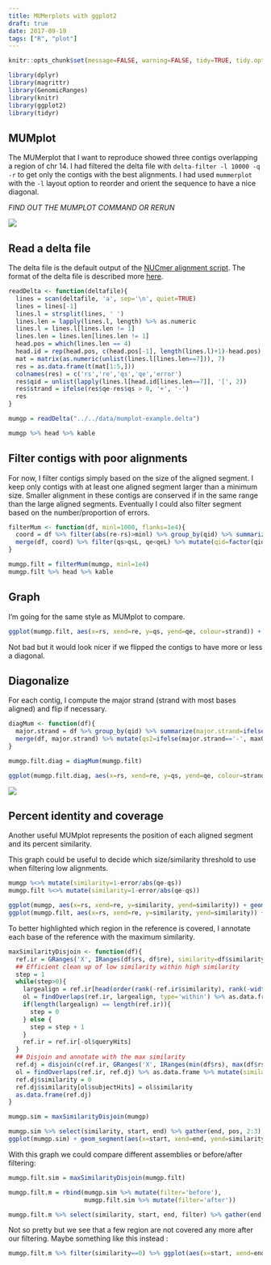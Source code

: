 ```yaml
---
title: MUMerplots with ggplot2
draft: true
date: 2017-09-19
tags: ["R", "plot"]
---
```


```r
knitr::opts_chunk$set(message=FALSE, warning=FALSE, tidy=TRUE, tidy.opts=list(width.cutoff=50))
```

```r
library(dplyr)
library(magrittr)
library(GenomicRanges)
library(knitr)
library(ggplot2)
library(tidyr)
```

## MUMplot

The MUMerplot that I want to reproduce showed three contigs overlapping a region of chr 14.
I had filtered the delta file with `delta-filter -l 10000 -q -r` to get only the contigs with the best alignments.
I had used `mummerplot` with the `-l` layout option to reorder and orient the sequence to have a nice diagonal.

*FIND OUT THE MUMPLOT COMMAND OR RERUN*

![](/imgs/mumplot-example.png)

## Read a delta file

The delta file is the default output of the [NUCmer alignment script](http://mummer.sourceforge.net/manual/#nucmer).
The format of the delta file is described more [here](http://mummer.sourceforge.net/manual/#nucmeroutput).

```r
readDelta <- function(deltafile){
  lines = scan(deltafile, 'a', sep='\n', quiet=TRUE)
  lines = lines[-1]
  lines.l = strsplit(lines, ' ')
  lines.len = lapply(lines.l, length) %>% as.numeric
  lines.l = lines.l[lines.len != 1]
  lines.len = lines.len[lines.len != 1]
  head.pos = which(lines.len == 4)
  head.id = rep(head.pos, c(head.pos[-1], length(lines.l)+1)-head.pos)
  mat = matrix(as.numeric(unlist(lines.l[lines.len==7])), 7)
  res = as.data.frame(t(mat[1:5,]))
  colnames(res) = c('rs','re','qs','qe','error')
  res$qid = unlist(lapply(lines.l[head.id[lines.len==7]], '[', 2))
  res$strand = ifelse(res$qe-res$qs > 0, '+', '-')
  res
}

mumgp = readDelta("../../data/mumplot-example.delta")

mumgp %>% head %>% kable
```

## Filter contigs with poor alignments

For now, I filter contigs simply based on the size of the aligned segment.
I keep only contigs with at least one aligned segment larger than a minimum size.
Smaller alignment in these contigs are conserved if in the same range than the large aligned segments.
Eventually I could also filter segment based on the number/proportion of errors.

```r
filterMum <- function(df, minl=1000, flanks=1e4){
  coord = df %>% filter(abs(re-rs)>minl) %>% group_by(qid) %>% summarize(qsL=min(qs)-flanks, qeL=max(qe)+flanks, rs=min(rs)) %>% ungroup %>% arrange(desc(rs)) %>% mutate(qid=factor(qid, levels=unique(qid))) %>% select(-rs)
  merge(df, coord) %>% filter(qs>qsL, qe<qeL) %>% mutate(qid=factor(qid, levels=levels(coord$qid))) %>% select(-qsL, -qeL)
}

mumgp.filt = filterMum(mumgp, minl=1e4)
mumgp.filt %>% head %>% kable
```

## Graph

I'm going for the same style as MUMplot to compare.

```r
ggplot(mumgp.filt, aes(x=rs, xend=re, y=qs, yend=qe, colour=strand)) + geom_segment() + geom_point(alpha=.5) + facet_grid(qid~., scales='free', space='free', switch='y') + theme_bw() + theme(strip.text.y=element_text(angle=180, size=5), strip.background=element_blank(), legend.position=c(.99,.01), legend.justification=c(1,0), axis.text.y=element_blank(), axis.ticks.y=element_blank()) + xlab('reference sequence') + ylab('assembly') + scale_colour_brewer(palette='Set1')
```

Not bad but it would look nicer if we flipped the contigs to have more or less a diagonal.

## Diagonalize

For each contig, I compute the major strand (strand with most bases aligned) and flip if necessary.

```r
diagMum <- function(df){
  major.strand = df %>% group_by(qid) %>% summarize(major.strand=ifelse(sum(sign(qe-qs)*abs(qe-qs))>0, '+', '-'), maxQ=max(c(qe, qs)))
  merge(df, major.strand) %>% mutate(qs2=ifelse(major.strand=='-', maxQ-qs, qs), qe2=ifelse(major.strand=='-', maxQ-qe, qe), qs=qs2, qe=qe2) %>% select(-qe2,-qs2, maxQ)
}

mumgp.filt.diag = diagMum(mumgp.filt)

ggplot(mumgp.filt.diag, aes(x=rs, xend=re, y=qs, yend=qe, colour=strand)) + geom_segment() + geom_point(alpha=.5) + facet_grid(qid~., scales='free', space='free', switch='y') + theme_bw() + theme(strip.text.y=element_text(angle=180, size=5), strip.background=element_blank(), legend.position=c(.99,.01), legend.justification=c(1,0), axis.text.y=element_blank(), axis.ticks.y=element_blank()) + xlab('reference sequence') + ylab('assembly') + scale_colour_brewer(palette='Set1')
```

![](/imgs/mumplot-example.png)


## Percent identity and coverage

Another useful MUMplot represents the position of each aligned segment and its percent similarity.

This graph could be useful to decide which size/similarity threshold to use when filtering low alignments.

```r
mumgp %<>% mutate(similarity=1-error/abs(qe-qs))
mumgp.filt %<>% mutate(similarity=1-error/abs(qe-qs))

ggplot(mumgp, aes(x=rs, xend=re, y=similarity, yend=similarity)) + geom_segment() + theme_bw() + xlab('reference sequence') + ylab('similarity') + ggtitle('All contigs') + ylim(0,1)
ggplot(mumgp.filt, aes(x=rs, xend=re, y=similarity, yend=similarity)) + geom_segment() + theme_bw() + xlab('reference sequence') + ylab('similarity') + ggtitle('At least 10 Kbp aligned') + ylim(0,1)
```

To better highlighted which region in the reference is covered, I annotate each base of the reference with the maximum similarity.

```r
maxSimilarityDisjoin <- function(df){
  ref.ir = GRanges('X', IRanges(df$rs, df$re), similarity=df$similarity)
  ## Efficient clean up of low similarity within high similarity
  step = 1
  while(step>0){
    largealign = ref.ir[head(order(rank(-ref.ir$similarity), rank(-width(ref.ir))),step*1000)]
    ol = findOverlaps(ref.ir, largealign, type='within') %>% as.data.frame %>% mutate(simW=ref.ir$similarity[queryHits], simL=largealign$similarity[subjectHits]) %>% filter(simW<simL)
    if(length(largealign) == length(ref.ir)){
      step = 0
    } else {
      step = step + 1
    }
    ref.ir = ref.ir[-ol$queryHits]
  }
  ## Disjoin and annotate with the max similarity
  ref.dj = disjoin(c(ref.ir, GRanges('X', IRanges(min(df$rs), max(df$rs)), similarity=0)))
  ol = findOverlaps(ref.ir, ref.dj) %>% as.data.frame %>% mutate(similarity=ref.ir$similarity[queryHits]) %>% group_by(subjectHits) %>% summarize(similarity=max(similarity))
  ref.dj$similarity = 0
  ref.dj$similarity[ol$subjectHits] = ol$similarity
  as.data.frame(ref.dj)
}

mumgp.sim = maxSimilarityDisjoin(mumgp)

mumgp.sim %>% select(similarity, start, end) %>% gather(end, pos, 2:3) %>% ggplot() + geom_line(aes(x=pos, y=similarity), alpha=.5, color='red') + theme_bw() + xlab('reference sequence') + ylab('similarity') + ggtitle('All contigs') + ylim(0,1) + geom_segment(aes(x=rs, xend=re, y=similarity, yend=similarity), data=mumgp)
ggplot(mumgp.sim) + geom_segment(aes(x=start, xend=end, yend=similarity, y=similarity), color='red', size=2) + theme_bw() + xlab('reference sequence') + ylab('similarity') + ylim(0,1) + geom_segment(aes(x=rs, xend=re, y=similarity, yend=similarity), data=mumgp)
```

With this graph we could compare different assemblies or before/after filtering:

```r
mumgp.filt.sim = maxSimilarityDisjoin(mumgp.filt)

mumgp.filt.m = rbind(mumgp.sim %>% mutate(filter='before'),
                     mumgp.filt.sim %>% mutate(filter='after'))

mumgp.filt.m %>% select(similarity, start, end, filter) %>% gather(end, pos, 2:3) %>% ggplot(aes(x=pos, y=similarity, colour=filter)) + geom_line(alpha=.8) + theme_bw() + xlab('reference sequence') + ylab('similarity') + ylim(0,1) + scale_colour_brewer(palette='Set1')
```

Not so pretty but we see that a few region are not covered any more after our filtering.
Maybe something like this instead :

```r
mumgp.filt.m %>% filter(similarity==0) %>% ggplot(aes(x=start, xend=end, y=filter, yend=filter)) + geom_segment(size=10) + theme_bw() + xlab('reference sequence') + ylab('filter') + scale_colour_brewer(palette='Set1') + ggtitle('Reference regions not covered')
```
